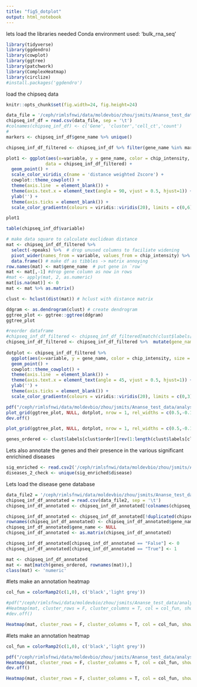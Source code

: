 ```yaml
---
title: "fig5_dotplot"
output: html_notebook
---
```


lets load the libraries needed
Conda environment used: 'bulk_rna_seq'

```r
library(tidyverse)
library(ggdendro)
library(cowplot)
library(ggtree)
library(patchwork) 
library(ComplexHeatmap)
library(circlize)
#install.packages('ggdendro')
```

load the chipseq data
```r
knitr::opts_chunk$set(fig.width=24, fig.height=24) 

data_file = '/ceph/rimlsfnwi/data/moldevbio/zhou/jsmits/Ananse_test_data/analysis/peakpred_V10/targetgenes/chipseq_int_npeak_matrix.tsv'
chipseq_inf_df = read.csv(data_file, sep = '\t')
#colnames(chipseq_inf_df) <- c('Gene', 'cluster','cell_ct','count')
# 
markers <- chipseq_inf_df$gene_name %>% unique()

chipseq_inf_df_filtered <- chipseq_inf_df %>% filter(gene_name %in% markers) %>%  filter(npeaks > 0, chip_intensity > 0) 

plot1 <- ggplot(aes(x=variable, y = gene_name, color = chip_intensity, size = npeaks),
               data = chipseq_inf_df_filtered) +
  geom_point() + 
  scale_color_viridis_c(name = 'distance weighted Zscore') +
  cowplot::theme_cowplot() + 
  theme(axis.line  = element_blank()) +
  theme(axis.text.x = element_text(angle = 90, vjust = 0.5, hjust=1)) +
  ylab('') +
  theme(axis.ticks = element_blank()) +
  scale_color_gradientn(colours = viridis::viridis(20), limits = c(0,6), oob = scales::squish, name = 'distance weighted Zscore')

plot1

table(chipseq_inf_df$variable)
```

```r
# make data square to calculate euclidean distance
mat <- chipseq_inf_df_filtered %>% 
  select(-npeaks) %>%  # drop unused columns to faciliate widening
  pivot_wider(names_from = variable, values_from = chip_intensity) %>% 
  data.frame() # make df as tibbles -> matrix annoying
row.names(mat) <- mat$gene_name  # put gene in `row`
mat <- mat[,-1] #drop gene column as now in rows
#mat <- apply(mat, 2, as.numeric)
mat[is.na(mat)] <- 0
mat <- mat %>% as.matrix()

clust <- hclust(dist(mat)) # hclust with distance matrix

ddgram <- as.dendrogram(clust) # create dendrogram
ggtree_plot <- ggtree::ggtree(ddgram)
ggtree_plot
```

```r

#reorder dataframe
#chipseq_inf_df_filtered <- chipseq_inf_df_filtered[match(clust$labels[clust$order], chipseq_inf_df_filtered$gene_name),]
chipseq_inf_df_filtered <- chipseq_inf_df_filtered %>%  mutate(gene_name = factor(gene_name, levels = clust$labels[clust$order]))
         
dotplot <- chipseq_inf_df_filtered %>% 
  ggplot(aes(x=variable, y = gene_name, color = chip_intensity, size = npeaks)) + 
  geom_point() + 
  cowplot::theme_cowplot() + 
  theme(axis.line  = element_blank()) +
  theme(axis.text.x = element_text(angle = 45, vjust = 0.5, hjust=1)) +
  ylab('') +
  theme(axis.ticks = element_blank()) +
  scale_color_gradientn(colours = viridis::viridis(20), limits = c(0,3), oob = scales::squish, name = 'distance weighted Zscore')

pdf("/ceph/rimlsfnwi/data/moldevbio/zhou/jsmits/Ananse_test_data/analysis/peakpred_V10/targetgenes/chipseq_disease_genes.pdf", width=6, height=8,paper='special') 
plot_grid(ggtree_plot, NULL, dotplot, nrow = 1, rel_widths = c(0.5,-0.1, 2), align = 'h')
dev.off()

plot_grid(ggtree_plot, NULL, dotplot, nrow = 1, rel_widths = c(0.5,-0.1, 2), align = 'h')
```
```r
genes_ordered <- clust$labels[clust$order][rev(1:length(clust$labels[clust$order]))]
```


Lets also annotate the genes and their presence in the various significant enrichined diseases
```r
sig_enriched <- read.csv2('/ceph/rimlsfnwi/data/moldevbio/zhou/jsmits/Ananse_test_data/analysis/peakpred_V10/targetgenes/significant_enriched.tsv', sep = '\t')
diseases_2_check <- unique(sig_enriched$disease)
```

Lets load the disease gene database
```r
data_file2 = '/ceph/rimlsfnwi/data/moldevbio/zhou/jsmits/Ananse_test_data/analysis/peakpred_V10/targetgenes/chipseq_int_npeak_matrix_annotated.tsv'
chipseq_inf_df_annotated = read.csv(data_file2, sep = '\t')
chipseq_inf_df_annotated <- chipseq_inf_df_annotated[!colnames(chipseq_inf_df_annotated) %in% c('variable','npeaks','chip_intensity')]
```

```r
chipseq_inf_df_annotated <- chipseq_inf_df_annotated[!duplicated(chipseq_inf_df_annotated),]
rownames(chipseq_inf_df_annotated) <- chipseq_inf_df_annotated$gene_name
chipseq_inf_df_annotated$gene_name <- NULL
chipseq_inf_df_annotated <- as.matrix(chipseq_inf_df_annotated)

chipseq_inf_df_annotated[chipseq_inf_df_annotated == "False"] <- 0
chipseq_inf_df_annotated[chipseq_inf_df_annotated == "True"] <- 1

mat <- chipseq_inf_df_annotated
mat <- mat[match(genes_ordered, rownames(mat)),]
class(mat) <- 'numeric'
```
#lets make an annotation heatmap
```r
col_fun = colorRamp2(c(1,0), c('black','light grey'))

#pdf("/ceph/rimlsfnwi/data/moldevbio/zhou/jsmits/Ananse_test_data/analysis/peakpred_V10/targetgenes/chipseq_disease_genes_annotated.pdf", width=3, height=8,paper='special') 
#Heatmap(mat, cluster_rows = F, cluster_columns = T, col = col_fun, show_column_dend = F)
#dev.off()

Heatmap(mat, cluster_rows = F, cluster_columns = T, col = col_fun, show_column_dend = F)
```

#lets make an annotation heatmap
```r
col_fun = colorRamp2(c(1,0), c('black','light grey'))

pdf("/ceph/rimlsfnwi/data/moldevbio/zhou/jsmits/Ananse_test_data/analysis/peakpred_V10/targetgenes/chipseq_disease_genes_annotated.pdf", width=3, height=8,paper='special') 
Heatmap(mat, cluster_rows = F, cluster_columns = T, col = col_fun, show_column_dend = F)
dev.off()

Heatmap(mat, cluster_rows = F, cluster_columns = T, col = col_fun, show_column_dend = F)
```

```r

```

